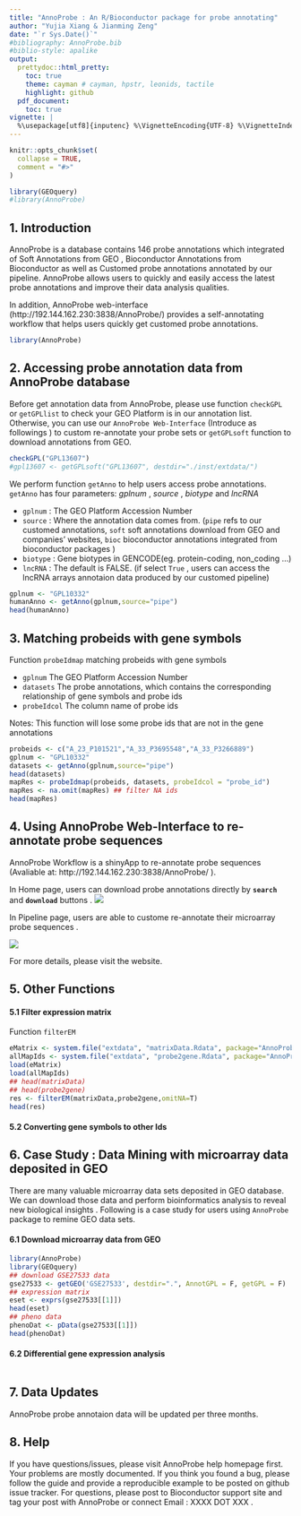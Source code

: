 ---
title: "AnnoProbe : An R/Bioconductor package for probe annotating"
author: "Yujia Xiang & Jianming Zeng"
date: "`r Sys.Date()`"
#bibliography: AnnoProbe.bib
#biblio-style: apalike
output:
  prettydoc::html_pretty:
    toc: true
    theme: cayman # cayman, hpstr, leonids, tactile
    highlight: github
  pdf_document:
    toc: true
vignette: |
  %\usepackage[utf8]{inputenc} %\VignetteEncoding{UTF-8} %\VignetteIndexEntry{IDmap : An R/Bioconductor package XXX} %\VignetteEngine{knitr::rmarkdown}
---

```{r setup, include = FALSE}
knitr::opts_chunk$set(
  collapse = TRUE,
  comment = "#>"
)
```


```{r echo=FALSE, results='hide', message=FALSE}
library(GEOquery)
#library(AnnoProbe)
```


## 1. Introduction
AnnoProbe is a database contains 146 probe annotations which integrated of Soft Annotations from GEO , Bioconductor Annotations from Bioconductor as well as Customed probe annotations annotated by our pipeline. AnnoProbe allows users to quickly and easily access the latest probe annotations and improve their data analysis qualities.

In addition, AnnoProbe web-interface (http://192.144.162.230:3838/AnnoProbe/)  provides a self-annotating workflow that helps users quickly get customed probe annotations.

```{r}
library(AnnoProbe)
```

## 2. Accessing probe annotation data from AnnoProbe database
Before get annotation data from AnnoProbe, please use function `checkGPL` or `getGPLlist` to check your GEO Platform is in our annotation list. Otherwise, you can use our `AnnoProbe Web-Interface` (Introduce as followings ) to custom re-annotate your probe sets or `getGPLsoft` function to download annotations from GEO.

```{r}
checkGPL("GPL13607")
#gpl13607 <- getGPLsoft("GPL13607", destdir="./inst/extdata/")
```

We perform function `getAnno` to help users access probe annotations.
`getAnno` has four parameters: _gplnum_ , _source_ , _biotype_ and _lncRNA_ 

+ `gplnum` : The GEO Platform Accession Number
+ `source` : Where the annotation data comes from. (`pipe` refs to our customed annotations, `soft` soft annotations download from GEO and companies' websites, `bioc` bioconductor annotations integrated from bioconductor packages ) 
+ `biotype` : Gene biotypes in GENCODE(eg. protein-coding, non_coding ...)
+ `lncRNA` : The default is FALSE. (if select `True` , users can access the lncRNA arrays annotaion data produced by our customed pipeline)

```{r}
gplnum <- "GPL10332"
humanAnno <- getAnno(gplnum,source="pipe")
head(humanAnno)
```

## 3. Matching probeids with gene symbols
Function `probeIdmap` matching probeids with gene symbols

+ `gplnum` The GEO Platform Accession Number
+ `datasets` The probe annotations, which contains the corresponding relationship of gene symbols and probe ids
+ `probeIdcol` The column name of probe ids

Notes: This function will lose some probe ids that are not in the gene annotations
```{r}
probeids <- c("A_23_P101521","A_33_P3695548","A_33_P3266889")
gplnum <- "GPL10332"
datasets <- getAnno(gplnum,source="pipe")
head(datasets)
mapRes <- probeIdmap(probeids, datasets, probeIdcol = "probe_id")
mapRes <- na.omit(mapRes) ## filter NA ids
head(mapRes)
```

## 4. Using AnnoProbe Web-Interface to re-annotate probe sequences
AnnoProbe Workflow is a shinyApp to re-annotate probe sequences (Avaliable at: http://192.144.162.230:3838/AnnoProbe/ ).

In Home page, users can download probe annotations directly by **`search`** and **`download`** buttons .
![](figures/home.png)

In Pipeline page, users are able to custome re-annotate their microarray probe sequences .

![](figures/pipeline.png)

For more details, please visit the website.

## 5. Other Functions

#### 5.1 Filter expression matrix
Function `filterEM` 

```{r}
eMatrix <- system.file("extdata", "matrixData.Rdata", package="AnnoProbe")
allMapIds <- system.file("extdata", "probe2gene.Rdata", package="AnnoProbe")
load(eMatrix)
load(allMapIds)
## head(matrixData)
## head(probe2gene)
res <- filterEM(matrixData,probe2gene,omitNA=T)
head(res)
```

#### 5.2 Converting gene symbols to other Ids




## 6. Case Study : Data Mining with microarray data deposited in GEO

There are many valuable microarray data sets deposited in GEO database. We can download those data and perform bioinformatics analysis to reveal new biological insights . Following is a case study for users using `AnnoProbe` package to remine GEO data sets.

#### 6.1 Download microarray data from GEO
```{r}
library(AnnoProbe)
library(GEOquery)
## download GSE27533 data
gse27533 <- getGEO('GSE27533', destdir=".", AnnotGPL = F, getGPL = F)  
## expression matrix
eset <- exprs(gse27533[[1]])
head(eset)
## pheno data
phenoDat <- pData(gse27533[[1]])
head(phenoDat)
```

#### 6.2 Differential gene expression analysis
```{r}




```

## 7. Data Updates
AnnoProbe probe annotaion data will be updated per three months. 

## 8. Help
If you have questions/issues, please visit AnnoProbe help homepage first. Your problems are mostly documented. If you think you found a bug, please follow the guide and provide a reproducible example to be posted on github issue tracker. For questions,  please post to Bioconductor support site and tag your post with AnnoProbe or connect Email : XXXX DOT XXX .

